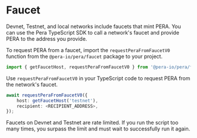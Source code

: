 # Faucet


Devnet, Testnet, and local networks include faucets that mint PERA. You can use the Pera TypeScript
SDK to call a network's faucet and provide PERA to the address you provide.

To request PERA from a faucet, import the `requestPeraFromFaucetV0` function from the
`@pera-io/pera/faucet` package to your project.

```typescript
import { getFaucetHost, requestPeraFromFaucetV0 } from '@pera-io/pera/faucet';
```

Use `requestPeraFromFaucetV0` in your TypeScript code to request PERA from the network's faucet.

```typescript
await requestPeraFromFaucetV0({
	host: getFaucetHost('testnet'),
	recipient: <RECIPIENT_ADDRESS>,
});
```

<Callout type="info">
	Faucets on Devnet and Testnet are rate limited. If you run the script too many times, you surpass
	the limit and must wait to successfully run it again.
</Callout>
